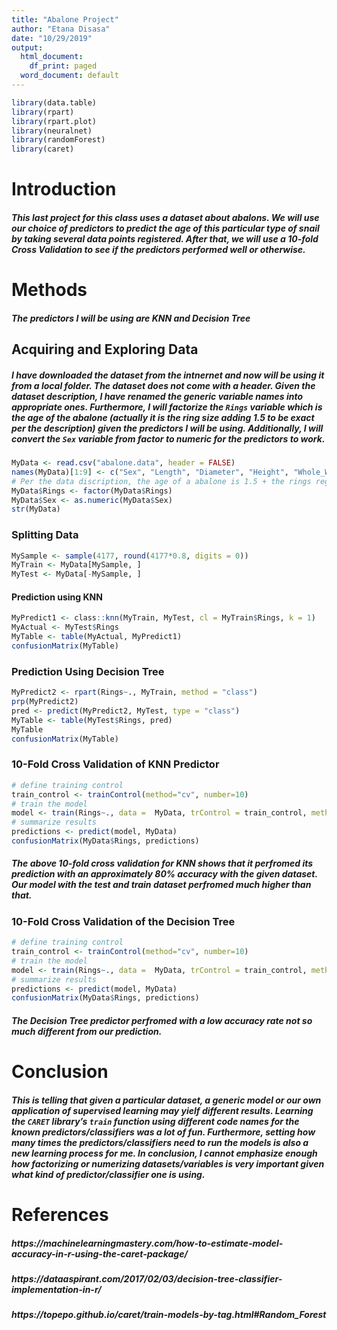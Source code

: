 ```yaml
---
title: "Abalone Project"
author: "Etana Disasa"
date: "10/29/2019"
output:
  html_document:
    df_print: paged
  word_document: default
---
```

```r
library(data.table)
library(rpart)
library(rpart.plot)
library(neuralnet)
library(randomForest)
library(caret)
```
# Introduction
##### This last project for this class uses a dataset about abalons. We will use our choice of predictors to predict the age of this particular type of snail by taking several data points registered. After that, we will use a 10-fold Cross Validation to see if the predictors performed well or otherwise. 

# Methods
##### The predictors I will be using are KNN and Decision Tree

## Acquiring and Exploring Data
##### I have downloaded the dataset from the intnernet and now will be using it from a local folder. The dataset does not come with a header. Given the dataset description, I have renamed the generic variable names into appropriate ones. Furthermore, I will factorize the `Rings` variable which is the age of the abalone (actually it is the ring size adding 1.5 to be exact per the description) given the predictors I will be using. Additionally, I will  convert the `Sex` variable from factor to numeric for the predictors to work. 
```r
MyData <- read.csv("abalone.data", header = FALSE)
names(MyData)[1:9] <- c("Sex", "Length", "Diameter", "Height", "Whole_Weight", "Shucked_Weight", "Viscera_Weight", "Shell_Weight", "Rings")
# Per the data discription, the age of a abalone is 1.5 + the rings registered. Therefore, we will have a new variable where we register the age of the abalone. 
MyData$Rings <- factor(MyData$Rings)
MyData$Sex <- as.numeric(MyData$Sex)
str(MyData)
```

### Splitting Data
```r
MySample <- sample(4177, round(4177*0.8, digits = 0))
MyTrain <- MyData[MySample, ]
MyTest <- MyData[-MySample, ]
```

#### Prediction using KNN
```r
MyPredict1 <- class::knn(MyTrain, MyTest, cl = MyTrain$Rings, k = 1) 
MyActual <- MyTest$Rings
MyTable <- table(MyActual, MyPredict1)
confusionMatrix(MyTable)
```

### Prediction Using Decision Tree
```r
MyPredict2 <- rpart(Rings~., MyTrain, method = "class")
prp(MyPredict2)
pred <- predict(MyPredict2, MyTest, type = "class")
MyTable <- table(MyTest$Rings, pred)
MyTable
confusionMatrix(MyTable)
```

### 10-Fold Cross Validation of KNN Predictor
```r
# define training control
train_control <- trainControl(method="cv", number=10)
# train the model
model <- train(Rings~., data =  MyData, trControl = train_control, method = "kknn")
# summarize results
predictions <- predict(model, MyData)
confusionMatrix(MyData$Rings, predictions)
```

##### The above 10-fold cross validation for KNN shows that it perfromed its prediction with an approximately 80% accuracy with the given dataset. Our model with the test and train dataset perfromed much higher than that. 


### 10-Fold Cross Validation of the Decision Tree
```r
# define training control
train_control <- trainControl(method="cv", number=10)
# train the model
model <- train(Rings~., data =  MyData, trControl = train_control, method = "rpart")
# summarize results
predictions <- predict(model, MyData)
confusionMatrix(MyData$Rings, predictions)
```

##### The Decision Tree predictor perfromed with a low accuracy rate not so much different from our prediction. 


# Conclusion
##### This is telling that given a particular dataset, a generic model or our own application of supervised learning may yielf different results. Learning the `CARET` library's `train` function using different code names for the known predictors/classifiers was a lot of fun. Furthermore, setting how many times the predictors/classifiers need to run the models is also a new learning process for me. In conclusion, I cannot emphasize enough how factorizing or numerizing datasets/variables is very important given what kind of predictor/classifier one is using. 

# References
##### https://machinelearningmastery.com/how-to-estimate-model-accuracy-in-r-using-the-caret-package/ <br>
##### https://dataaspirant.com/2017/02/03/decision-tree-classifier-implementation-in-r/<br>
##### https://topepo.github.io/caret/train-models-by-tag.html#Random_Forest<br>
